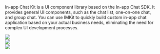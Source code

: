 In-app Chat Kit is a UI component library based on the In-app Chat SDK. It provides general UI components, such as the chat list, one-on-one chat, and group chat. You can use IMKit to quickly build custom in-app chat application based on your actual business needs, eliminating the need for complex UI development processes.

<div style={{width:"100%",display:"flex",gap:"10px"}}>
    <div style={{width:"30%"}}>
        <Frame width="auto" height="auto" caption="">
        <img src="https://storage.zego.im/sdk-doc/Pics/ZIMKit/ZIMLKit_image1_EN.png" />
        </Frame>
    </div>
    <div style={{width:"30%"}}>
        <Frame width="auto" height="auto" caption="">
        <img src="https://storage.zego.im/sdk-doc/Pics/ZIMKit/ZIMLKit_image2_EN.png" />
        </Frame>
    </div>
    <div style={{width:"30%"}}>
        <Frame width="auto" height="auto" caption="">
        <img src="https://storage.zego.im/sdk-doc/Pics/ZIMKit/ZIMLKit_image3_EN.png" />
        </Frame>
    </div>
</div>







